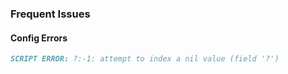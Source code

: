
<LegacyButton />
<SplitLine />

### Frequent Issues

#### Config Errors

```markdown title="Most common error"
SCRIPT ERROR: ?:-1: attempt to index a nil value (field '?')
```

